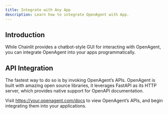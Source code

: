 ```yaml
---
title: Integrate with Any App
description: Learn how to integrate OpenAgent with App.
---
```


## Introduction

While Chainlit provides a chatbot-style GUI for interacting with OpenAgent, you can integrate OpenAgent into your apps programmatically.

## API Integration

The fastest way to do so is by invoking OpenAgent’s APIs. OpenAgent is built with amazing open source libraries, it leverages FastAPI as its HTTP server, which provides native support for OpenAPI documentation.

Visit https://your.openagent.com/docs to view OpenAgent’s APIs, and begin integrating them into your applications.
